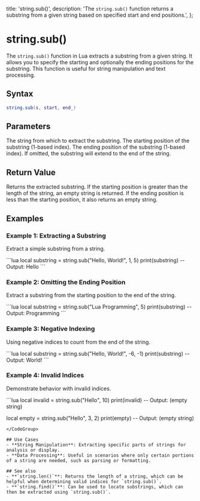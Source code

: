   title: 'string.sub()',
  description: 'The `string.sub()` function returns a substring from a given string based on specified start and end positions.',
};

# string.sub()

The `string.sub()` function in Lua extracts a substring from a given string. It allows you to specify the starting and optionally the ending positions for the substring. This function is useful for string manipulation and text processing.

## Syntax

```lua
string.sub(s, start, end_)
```

## Parameters

<Properties>
  <Property name="s" type="string">
    The string from which to extract the substring.
  </Property>
  <Property name="start" type="number">
    The starting position of the substring (1-based index).
  </Property>
  <Property name="end_" type="number" optional>
    The ending position of the substring (1-based index). If omitted, the substring will extend to the end of the string.
  </Property>
</Properties>

## Return Value
Returns the extracted substring. If the starting position is greater than the length of the string, an empty string is returned. If the ending position is less than the starting position, it also returns an empty string.

## Examples

### Example 1: Extracting a Substring
Extract a simple substring from a string.

<CodeGroup title="Example 1">
```lua
local substring = string.sub("Hello, World!", 1, 5)
print(substring)  -- Output: Hello
```
</CodeGroup>

### Example 2: Omitting the Ending Position
Extract a substring from the starting position to the end of the string.

<CodeGroup title="Example 2">
```lua
local substring = string.sub("Lua Programming", 5)
print(substring)  -- Output: Programming
```
</CodeGroup>

### Example 3: Negative Indexing
Using negative indices to count from the end of the string.

<CodeGroup title="Example 3">
```lua
local substring = string.sub("Hello, World!", -6, -1)
print(substring)  -- Output: World!
```
</CodeGroup>

### Example 4: Invalid Indices
Demonstrate behavior with invalid indices.

<CodeGroup title="Example 4">
```lua
local invalid = string.sub("Hello", 10)
print(invalid)  -- Output: (empty string)

local empty = string.sub("Hello", 3, 2)
print(empty)  -- Output: (empty string)
```
</CodeGroup>

## Use Cases
- **String Manipulation**: Extracting specific parts of strings for analysis or display.
- **Data Processing**: Useful in scenarios where only certain portions of a string are needed, such as parsing or formatting.

## See also
- **`string.len()`**: Returns the length of a string, which can be helpful when determining valid indices for `string.sub()`.
- **`string.find()`**: Can be used to locate substrings, which can then be extracted using `string.sub()`.
